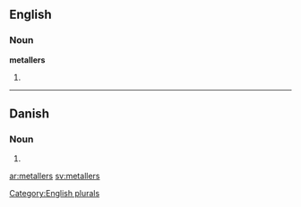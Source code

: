 ==English==

===Noun===
'''metallers'''

# {{plural of|[[metaller]]}}

[[Category:English plurals]]

----

==Danish==

===Noun===
{{infl|da|noun form|g=n}}

# {{form of|genitive plural indefinite|metal|lang=Danish}}

[[ar:metallers]]
[[sv:metallers]]